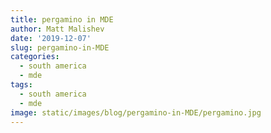 ```yaml
---
title: pergamino in MDE
author: Matt Malishev
date: '2019-12-07'
slug: pergamino-in-MDE
categories:
  - south america
  - mde
tags:
  - south america
  - mde
image: static/images/blog/pergamino-in-MDE/pergamino.jpg
---
```

